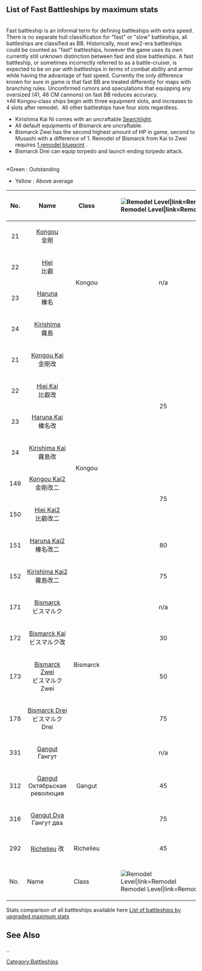 ==<span style="font-size:20px;">List of Fast Battleships by maximum stats</span>==
<br />
Fast battleship is an informal term for defining battleships with extra speed. There is no separate hull classification for "fast" or "slow" battleships, all battleships are classified as BB. Historically, most ww2-era battleships could be counted as "fast" battleships, however the game uses its own currently still unknown distinction between fast and slow battleships. A fast battleship, or sometimes incorrectly referred to as a battle-cruiser, is expected to be on par with battleships in terms of combat ability and armor while having the advantage of fast speed. Currently the only difference known for sure in game is that fast BB are treated differently for maps with branching rules. Unconfirmed rumors and speculations that equipping any oversized (41, 46 CM cannons) on fast BB reduces accuracy.<br />
*All Kongou-class ships begin with three equipment slots, and increases to 4 slots after remodel.  All other battleships have four slots regardless.
*Kirishima Kai Ni comes with an uncraftable [[Searchlight]].
*All default equipments of Bismarck are uncraftable.
*Bismarck Zwei has the second highest amount of HP in game, second to Musashi with a difference of 1. Remodel of Bismarck from Kai to Zwei requires [[Glossary#Medal|1 remodel blueprint]] . 
*Bismarck Drei can equip torpedo and launch ending torpedo attack.
<br />
*Green : Outstanding
*Yellow : Above average

{| class="wikitable"
!No.
! Name
!Class
! style="white-space:nowrap;"|[[File:Remodel_Icon.png|Remodel Level|link=Remodel]]
! style="width:30px;vertical-align:middle;background-color:rgb(240,128,128);"|[[file:icon_Gun.png|Firepower]]
! style="width:30px;vertical-align:middle;background-color:rgb(135,206,250);"|[[file:icon_Torpedo.png|Torpedo Attack]]
! style="width:30px;vertical-align:middle;background-color:rgb(244,164,96);"|[[file:icon_AA.png|Anti-Air]]
! style="width:30px;vertical-align:middle;background-color:rgb(255,245,238);"|[[file:icon_ASW.png|Anti-Submarine]]
! style="width:30px;vertical-align:middle;background-color:rgb(127,255,212);"|[[file:icon_LOS.png|View Range]]
! style="width:30px;vertical-align:middle;background-color:rgb(152,251,152);"|[[file:icon_Luck.png|Luck]]
! style="width:30px;vertical-align:middle;background-color:rgb(255,192,203);"|[[file:icon_HP.png|Health]]
! style="width:30px;vertical-align:middle;background-color:yellow;"|[[file:icon_Armor.png|Armor]]
! style="width:30px;vertical-align:middle;background-color:rgb(238,130,238);"|[[file:icon_Evasion.png|Evasion]]
! style="width:30px;vertical-align:middle;background-color:aqua;"|[[file:icon_Speed.png|Speed]]
! style="width:30px;vertical-align:middle;background-color:silver;"|[[file:icon_Aircraft.png|Aircraft]]
!{{Fuel}}
!{{Ammo}}
!Note
|-
| style="text-align:center;"|21
| style="text-align:center;"|[[Kongou]]<br />金剛
| rowspan=4 style="text-align:center;"|Kongou
| rowspan=4 style="text-align:center;"|n/a
| rowspan=4 style="text-align:center;"|89
| rowspan=4 style="text-align:center;"|0
| rowspan=4 style="text-align:center;"|69
| rowspan=4 style="text-align:center;"|0
| rowspan=4 style="text-align:center;"|39
| style="text-align:center;"|12(49)
| rowspan=4 style="text-align:center;"|63
| rowspan=4 style="text-align:center;"|69
| rowspan=4 style="text-align:center;"|59
| rowspan=4 style="background-color:lime;text-align:center;"|Fast
| rowspan=4 style="text-align:center;"|9(3,3,3)
| rowspan=4 style="text-align:center;"|80
| rowspan=4 style="text-align:center;"|110
| style="text-align:center;"|
|-
| style="text-align:center;"|22
| style="text-align:center;"|[[Hiei]]<br />比叡
| style="text-align:center;"|10(49)
| style="text-align:center;"|
|-
| style="text-align:center;"|23
| style="text-align:center;"|[[Haruna]]<br />榛名
| style="text-align:center;"|15(69)
| style="text-align:center;"|
|-
| style="text-align:center;"|24
| style="text-align:center;"|[[Kirishima]]<br />霧島
| style="text-align:center;"|10(49)
| style="text-align:center;"|
|-
| style="text-align:center;"|21
| style="text-align:center;"|[[Kongou|Kongou&nbsp;Kai]]<br />金剛改
| colspan="1" rowspan="8" style="text-align:center;"|Kongou
| colspan="1" rowspan="4" style="text-align:center;"|25
| colspan="1" rowspan="4" style="text-align:center;"|94
| colspan="1" rowspan="8" style="text-align:center;"|0
| colspan="1" rowspan="4" style="text-align:center;"|79
| colspan="1" rowspan="8" style="text-align:center;"|0
| colspan="1" rowspan="8" style="text-align:center;"|49
| style="text-align:center;"|12(59)
| colspan="1" rowspan="4" style="text-align:center;"|75
| colspan="1" rowspan="4" style="text-align:center;"|89
| colspan="1" rowspan="4" style="text-align:center;"|69
| rowspan="8" style="background-color:lime;text-align:center;"|Fast
| colspan="1" rowspan="8" style="text-align:center;"|12(3,3,3,3)
| colspan="1" rowspan="4" style="text-align:center;"|90
| colspan="1" rowspan="4" style="text-align:center;"|120
| colspan="1" rowspan="4" style="text-align:center;"|
|-
| style="text-align:center;"|22
| style="text-align:center;"|[[Hiei|Hiei&nbsp;Kai]]<br />比叡改
| style="text-align:center;"|12(69)
|-
| style="text-align:center;"|23
| style="text-align:center;"|[[Haruna|Haruna&nbsp;Kai]]<br />榛名改
| style="background-color:yellow;text-align:center;"|20(69)
|-
| style="text-align:center;"|24
| style="text-align:center;"|[[Kirishima|Kirishima&nbsp;Kai]]<br />霧島改
| style="text-align:center;"|12(69)
|-
| style="text-align:center;"|149
| style="text-align:center;"|[[Kongou|Kongou&nbsp;Kai2]]<br />金剛改二
| colspan="1" rowspan="2" style="text-align:center;"|75
| colspan="1" rowspan="2" style="background-color:yellow;text-align:center;"|98
| style="text-align:center;"|84
| style="text-align:center;"|15(79)
| style="text-align:center;"|82
| style="background-color:yellow;text-align:center;"|94
| colspan="1" rowspan="2" style="text-align:center;"|72
| colspan="1" rowspan="4" style="text-align:center;"|100
| colspan="1" rowspan="4" style="text-align:center;"|125
| colspan="1" rowspan="4"|Second Remodel
|-
| style="text-align:center;"|150
| style="text-align:center;"|[[Hiei|Hiei&nbsp;Kai2]]<br />比叡改二
| style="text-align:center;"|82
| style="text-align:center;"|13(79)
| style="text-align:center;"|83
| style="background-color:yellow;text-align:center;"|95
|-
| style="text-align:center;" |151
| style="text-align:center;" |[[Haruna|Haruna Kai2]] 榛名改二
| style="text-align:center;" |80
| style="text-align:center;" |96
| style="text-align:center;background-color:rgb(255,255,0);"|92
| style="background-color:lime;text-align:center;" |41(89)
| style="text-align:center;" |81
| style="background-color:yellow;text-align:center;" |93
| style="background-color:yellow;text-align:center;" |74
|-
| style="text-align:center;"|152
| style="text-align:center;"|[[Kirishima|Kirishima&nbsp;Kai2]]<br />霧島改二
| style="text-align:center;"|75
| style="background-color:yellow;text-align:center;"|104
| style="text-align:center;"|82
| style="text-align:center;"|14(79)
| style="text-align:center;"|82
| style="background-color:yellow;text-align:center;"|92
| style="text-align:center;"|72
|-
| style="text-align:center;"|171
| style="text-align:center;"|[[Bismarck]]<br />ビスマルク
| colspan="1" rowspan="4" style="text-align:center;"|Bismarck
| style="text-align:center;"|n/a
| style="text-align:center;"|88
| colspan="1" rowspan="3" style="text-align:center;"|0
| style="text-align:center;"|48
| colspan="1" rowspan="4" style="text-align:center;"|0
| style="text-align:center;"|42
| style="text-align:center;"|8(69)
| style="background-color:yellow;text-align:center;"|90
| style="text-align:center;"|88
| style="text-align:center;"|63
| colspan="1" rowspan="4" style="background-color:lime;text-align:center;"|Fast
| colspan="1" rowspan="4" style="text-align:center;"|16(4,4,4,4)
| style="text-align:center;"|90
| style="text-align:center;"|110
|<span style="text-align:start;">Buildable using Large Ship Construction after acquiring Z1</span>
|-
| style="text-align:center;"|172
| style="text-align:center;"|[[Bismarck|Bismarck&nbsp;Kai]]<br />ビスマルク改
| style="text-align:center;"|30
| style="text-align:center;"|93
| style="text-align:center;"|58
| style="background-color:yellow;text-align:center;"|52
| style="text-align:center;"|10(79)
| style="background-color:yellow;text-align:center;"|94
| style="background-color:yellow;text-align:center;"|93
| style="text-align:center;"|69
| style="text-align:center;"|95
| style="text-align:center;"|115
|
|-
| style="text-align:center;"|173
| style="text-align:center;"|[[Bismarck|Bismarck Zwei]]<br />ビスマルク Zwei
| style="text-align:center;"|50
| style="background-color:yellow;text-align:center;"|97
| style="text-align:center;"|62
| style="background-color:yellow;text-align:center;"|54
| style="background-color:yellow;text-align:center;"|20(82)
| style="background-color:lime;text-align:center;"|96
| style="background-color:yellow;text-align:center;"|94
| style="text-align:center;"|72
| style="text-align:center;"|105
| style="text-align:center;"|135
| style="white-space:nowrap;"|Requires [[Glossary#Medal|Blueprint]] for 2nd Remodeling
|-
| style="text-align:center;" |178
| style="text-align:center;" |[[Bismarck|Bismarck Drei]]<br />ビスマルク Drei
| style="text-align:center;" |75
| style="background-color:yellow;text-align:center;" |99
| style="background-color:lime;text-align:center;" |36
| style="text-align:center;" |70
| style="background-color:yellow;text-align:center;" |59
| style="background-color:yellow;text-align:center;" |22(84)
| style="background-color:lime;text-align:center;" |96
| style="background-color:yellow;text-align:center;" |95
| style="text-align:center;background-color:yellow;"|74
| style="text-align:center;" |110
| style="text-align:center;" |155
|Requires [[Glossary#Medal|Blueprint]] for 3rd Remodeling
|-
| style="text-align:center;"|331
| style="text-align:center;"|[[Gangut]]<br />Гангут
| colspan="1" rowspan="3" style="text-align:center;"|Gangut
| style="text-align:center;"|n/a
| style="text-align:center;"|78
| style="background-color:lime;text-align:center;"|28
| style="text-align:center;"|58
| colspan="1" rowspan="3" style="text-align:center;"|0
| style="text-align:center;"|30
| style="background-color:yellow;text-align:center;"|20(69)
| style="text-align:center;"|59
| style="text-align:center;"|73
| style="text-align:center;"|47
| colspan="1" rowspan="3" style="text-align:center;"|Slow
| colspan="1" rowspan="2" style="text-align:center;"|4(1,1,1,1)
| style="text-align:center;"|75
| style="text-align:center;"|100
|<span style="text-align:start;">Reward for completing [[Spring 2017 Event]] E-5.</span>
|-
| style="text-align:center;" |312
| style="text-align:center;" |[[Gangut|Gangut]]<br />Октябрьская революция
| style="text-align:center;" |45
| style="text-align:center;" |89
| style="text-align:center;" |0
| style="text-align:center;" |65
| style="text-align:center;" |?
| style="background-color:yellow;text-align:center;" |30(79)
| style="text-align:center;" |72
| style="background-color:yellow;text-align:center;" |90
| style="text-align:center;"|66
| style="text-align:center;" |80
| style="text-align:center;" |105
|[[Gangut]] loses her torpedo stat in this remodel.
|-
| style="text-align:center;" |316
| style="text-align:center;" |[[Gangut|Gangut Dva]]<br />Гангут два
| style="text-align:center;" |75
| style="text-align:center;" |90
| style="background-color:lime;text-align:center;" |32
| style="text-align:center;" |72
| style="background-color:yellow;text-align:center;" |38
| style="background-color:lime;text-align:center;" |35(88)
| style="text-align:center;" |77
| style="background-color:yellow;text-align:center;" |95
| style="text-align:center;"|68
| style="text-align:center;" |6(1,1,2,2)
| style="text-align:center;" |85
| style="text-align:center;" |110
|[[Gangut]] regains her torpedo stat in this remodel.
|-
| style="text-align:center;"|292
| style="text-align:center;"|[[Richelieu]] 改
| style="text-align:center;"|Richelieu
| style="text-align:center;"|45
| style="text-align:center;"|96
| style="text-align:center;"|0
| style="text-align:center;"|78
| style="text-align:center;"|0
| style="background-color:yellow;text-align:center;"|54
| style="background-color:yellow;text-align:center;"|24(95)
| style="text-align:center;"|89
| style="background-color:yellow;text-align:center;"|96
| style="background-color:yellow;text-align:center;"|73
| style="background-color:lime;text-align:center;"|Fast
| style="text-align:center;"|12 <br />(3,3,3,3)
| style="text-align:center;"|100
| style="text-align:center;"|130
|
|-
!No.
!Name
!Class
![[File:Remodel_Icon.png|Remodel Level|link=Remodel]]
! style="width:30px;vertical-align:middle;background-color:rgb(240,128,128);"|[[file:icon_Gun.png|Firepower]]
! style="width:30px;vertical-align:middle;background-color:rgb(135,206,250);"|[[file:icon_Torpedo.png|Torpedo Attack]]
! style="width:30px;vertical-align:middle;background-color:rgb(244,164,96);"|[[file:icon_AA.png|Anti-Air]]
! style="width:30px;vertical-align:middle;background-color:rgb(255,245,238);"|[[file:icon_ASW.png|Anti-Submarine]]
! style="width:30px;vertical-align:middle;background-color:rgb(127,255,212);"|[[file:icon_LOS.png|View Range]]
! style="width:30px;vertical-align:middle;background-color:rgb(152,251,152);"|[[file:icon_Luck.png|Luck]]
! style="width:30px;vertical-align:middle;background-color:rgb(255,192,203);"|[[file:icon_HP.png|Health]]
! style="width:30px;vertical-align:middle;background-color:yellow;"|[[file:icon_Armor.png|Armor]]
! style="width:30px;vertical-align:middle;background-color:rgb(238,130,238);"|[[file:icon_Evasion.png|Evasion]]
! style="width:30px;vertical-align:middle;background-color:aqua;"|[[file:icon_Speed.png|Speed]]
! style="width:30px;vertical-align:middle;background-color:silver;"|[[file:icon_Aircraft.png|Aircraft]]
!{{Fuel}}
!{{Ammo}}
!Notes
|}
Stats comparison of all battleships available here [[List of battleships by upgraded maximum stats]]

==See Also==

{{shiplist}}..
[[Category:Battleships]]